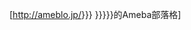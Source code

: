 [http://ameblo.jp/{{Trim|{{{1|{{{id}}}}}}}} {{{2|{{{name|{{PAGENAME}}}}}}}}的Ameba部落格]{{Ja}}<noinclude>{{Documentation}}</noinclude>